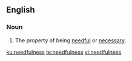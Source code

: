 ==English==

===Noun===
{{en-noun|~|es}}

# The property of being [[needful]] or [[necessary]].

[[ku:needfulness]]
[[te:needfulness]]
[[vi:needfulness]]